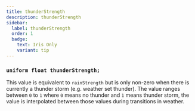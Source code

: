 ```yaml
---
title: thunderStrength
description: thunderStrength
sidebar:
  label: thunderStrength
  order: 1
  badge:
    text: Iris Only
    variant: tip
---
```


### `uniform float thunderStrength;`

This value is equivalent to `rainStrength` but is only non-zero when there is currently a thunder storm (e.g. weather set thunder). The value ranges between `0` to `1` where `0` means no thunder and `1` means thunder storm, the value is interpolated between those values during transitions in weather.